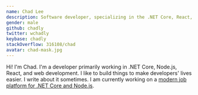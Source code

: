 ```yaml
---
name: Chad Lee
description: Software developer, specializing in the .NET Core, React, and Node.js ecosystems.
gender: male
github: chadly
twitter: wchadly
keybase: chadly
stackOverflow: 316108/chad
avatar: chad-mask.jpg
---
```


Hi! I'm Chad. I'm a developer primarily working in .NET Core, Node.js, React, and web development. I like to build things to make developers' lives easier. I write about it sometimes. I am currently working on a [modern job platform for .NET Core and Node.js](https://www.runly.io/).
